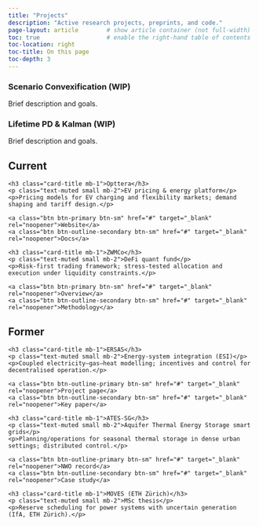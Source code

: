 ```yaml
---
title: "Projects"
description: "Active research projects, preprints, and code."
page-layout: article        # show article container (not full-width)
toc: true                   # enable the right-hand table of contents
toc-location: right
toc-title: On this page
toc-depth: 3
---
```


### Scenario Convexification (WIP)
Brief description and goals.

### Lifetime PD & Kalman (WIP)
Brief description and goals.



## Current

<div class="row row-cols-1 row-cols-md-2 g-4 projects-grid">

<div class="col">
<div class="card h-100 shadow-sm">
  <div class="card-body">
    <h3 class="card-title mb-1">Opttera</h3>
    <p class="text-muted small mb-2">EV pricing & energy platform</p>
    <p>Pricing models for EV charging and flexibility markets; demand shaping and tariff design.</p>
  </div>
  <div class="card-footer bg-white">
    <a class="btn btn-primary btn-sm" href="#" target="_blank" rel="noopener">Website</a>
    <a class="btn btn-outline-secondary btn-sm" href="#" target="_blank" rel="noopener">Docs</a>
  </div>
</div>
</div>

<div class="col">
<div class="card h-100 shadow-sm">
  <div class="card-body">
    <h3 class="card-title mb-1">ZWMCo</h3>
    <p class="text-muted small mb-2">DeFi quant fund</p>
    <p>Risk-first trading framework; stress-tested allocation and execution under liquidity constraints.</p>
  </div>
  <div class="card-footer bg-white">
    <a class="btn btn-primary btn-sm" href="#" target="_blank" rel="noopener">Overview</a>
    <a class="btn btn-outline-secondary btn-sm" href="#" target="_blank" rel="noopener">Methodology</a>
  </div>
</div>
</div>

</div>

## Former

<div class="row row-cols-1 row-cols-md-2 g-4 projects-grid">

<div class="col">
<div class="card h-100 shadow-sm">
  <div class="card-body">
    <h3 class="card-title mb-1">ERSAS</h3>
    <p class="text-muted small mb-2">Energy-system integration (ESI)</p>
    <p>Coupled electricity–gas–heat modelling; incentives and control for decentralised operation.</p>
  </div>
  <div class="card-footer bg-white">
    <a class="btn btn-outline-primary btn-sm" href="#" target="_blank" rel="noopener">Project page</a>
    <a class="btn btn-outline-secondary btn-sm" href="#" target="_blank" rel="noopener">Key paper</a>
  </div>
</div>
</div>

<div class="col">
<div class="card h-100 shadow-sm">
  <div class="card-body">
    <h3 class="card-title mb-1">ATES-SG</h3>
    <p class="text-muted small mb-2">Aquifer Thermal Energy Storage smart grids</p>
    <p>Planning/operations for seasonal thermal storage in dense urban settings; distributed control.</p>
  </div>
  <div class="card-footer bg-white">
    <a class="btn btn-outline-primary btn-sm" href="#" target="_blank" rel="noopener">NWO record</a>
    <a class="btn btn-outline-secondary btn-sm" href="#" target="_blank" rel="noopener">Case study</a>
  </div>
</div>
</div>

<div class="col">
<div class="card h-100 shadow-sm">
  <div class="card-body">
    <h3 class="card-title mb-1">MOVES (ETH Zürich)</h3>
    <p class="text-muted small mb-2">MSc thesis</p>
    <p>Reserve scheduling for power systems with uncertain generation (IfA, ETH Zürich).</p>
  </div>
</div>
</div>

</div>
